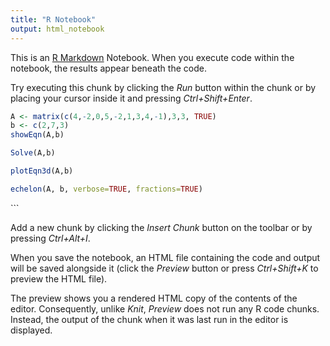 ---
title: "R Notebook"
output: html_notebook
---

This is an [R Markdown](http://rmarkdown.rstudio.com) Notebook. When you execute code within the notebook, the results appear beneath the code. 

Try executing this chunk by clicking the *Run* button within the chunk or by placing your cursor inside it and pressing *Ctrl+Shift+Enter*. 

```{r}
A <- matrix(c(4,-2,0,5,-2,1,3,4,-1),3,3, TRUE)
b <- c(2,7,3)
showEqn(A,b)
```
```{r}
Solve(A,b)
```
```{r}
plotEqn3d(A,b)
```
```{r}
echelon(A, b, verbose=TRUE, fractions=TRUE)
```

```

Add a new chunk by clicking the *Insert Chunk* button on the toolbar or by pressing *Ctrl+Alt+I*.

When you save the notebook, an HTML file containing the code and output will be saved alongside it (click the *Preview* button or press *Ctrl+Shift+K* to preview the HTML file).

The preview shows you a rendered HTML copy of the contents of the editor. Consequently, unlike *Knit*, *Preview* does not run any R code chunks. Instead, the output of the chunk when it was last run in the editor is displayed.
